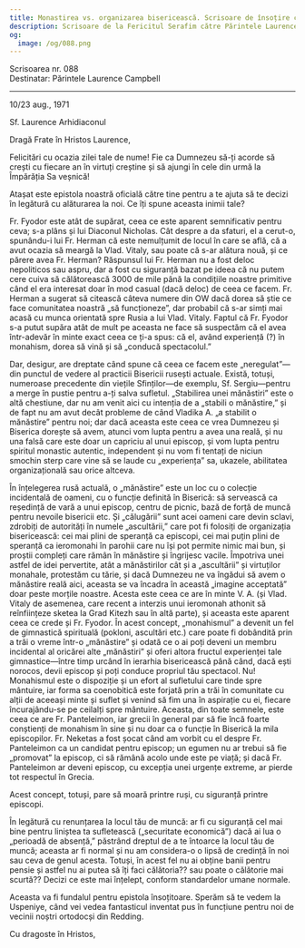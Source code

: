```yaml
---
title: Monastirea vs. organizarea bisericească. Scrisoare de însoțire către...
description: Scrisoare de la Fericitul Serafim către Părintele Laurence Campbell.
og:
  image: /og/088.png
---
```


<div style={{textAlign:'right', fontFamily:'monospace'}}>Scrisoarea nr. 088</div>
<div style={{textAlign:'left', fontFamily:'monospace'}}>Destinatar: Părintele Laurence Campbell</div>

---

10/23 aug., 1971

Sf. Laurence Arhidiaconul

Dragă Frate în Hristos Laurence,

Felicitări cu ocazia zilei tale de nume! Fie ca Dumnezeu să-ți acorde să crești cu fiecare an în virtuți creștine și să ajungi în cele din urmă la Împărăția Sa veșnică!

Atașat este epistola noastră oficială către tine pentru a te ajuta să te decizi în legătură cu alăturarea la noi. Ce îți spune aceasta inimii tale?

Fr. Fyodor este atât de supărat, ceea ce este aparent semnificativ pentru ceva; s-a plâns și lui Diaconul Nicholas. Cât despre a da sfaturi, el a cerut-o, spunându-i lui Fr. Herman că este nemulțumit de locul în care se află, că a avut ocazia să meargă la Vlad. Vitaly, sau poate că s-ar alătura nouă, și ce părere avea Fr. Herman? Răspunsul lui Fr. Herman nu a fost deloc nepoliticos sau aspru, dar a fost cu siguranță bazat pe ideea că nu putem cere cuiva să călătorească 3000 de mile până la condițiile noastre primitive când el era interesat doar în mod casual (dacă deloc) de ceea ce facem. Fr. Herman a sugerat să citească câteva numere din OW dacă dorea să știe ce face comunitatea noastră „să funcționeze”, dar probabil că s-ar simți mai acasă cu munca orientată spre Rusia a lui Vlad. Vitaly. Faptul că Fr. Fyodor s-a putut supăra atât de mult pe aceasta ne face să suspectăm că el avea într-adevăr în minte exact ceea ce ți-a spus: că el, având experiență (?) în monahism, dorea să vină și să „conducă spectacolul.”

Dar, desigur, are dreptate când spune că ceea ce facem este „neregulat”—din punctul de vedere al practicii Bisericii rusești actuale. Există, totuși, numeroase precedente din viețile Sfinților—de exemplu, Sf. Sergiu—pentru a merge în pustie pentru a-ți salva sufletul. „Stabilirea unei mănăstiri” este o altă chestiune, dar nu am venit aici cu intenția de a „stabili o mănăstire,” și de fapt nu am avut decât probleme de când Vladika A. „a stabilit o mănăstire” pentru noi; dar dacă aceasta este ceea ce vrea Dumnezeu și Biserica dorește să avem, atunci vom lupta pentru a avea una reală, și nu una falsă care este doar un capriciu al unui episcop, și vom lupta pentru spiritul monastic autentic, independent și nu vom fi tentați de niciun smochin sterp care vine să se laude cu „experiența” sa, ukazele, abilitatea organizațională sau orice altceva.

În înțelegerea rusă actuală, o „mănăstire” este un loc cu o colecție incidentală de oameni, cu o funcție definită în Biserică: să servească ca reședință de vară a unui episcop, centru de picnic, bază de forță de muncă pentru nevoile bisericii etc. Și „călugării” sunt acei oameni care devin sclavi, zdrobiți de autorități în numele „ascultării,” care pot fi folosiți de organizația bisericească: cei mai plini de speranță ca episcopi, cei mai puțin plini de speranță ca ieromonahi în parohii care nu își pot permite nimic mai bun, și proștii compleți care rămân în mănăstire și îngrijesc vacile. Împotriva unei astfel de idei pervertite, atât a mănăstirilor cât și a „ascultării” și virtuților monahale, protestăm cu tărie, și dacă Dumnezeu ne va îngădui să avem o mănăstire reală aici, aceasta se va încadra în această „imagine acceptată” doar peste morțile noastre. Acesta este ceea ce are în minte V. A. (și Vlad. Vitaly de asemenea, care recent a interzis unui ieromonah athonit să reînființeze sketea la Grad Kitezh sau în altă parte), și aceasta este aparent ceea ce crede și Fr. Fyodor. În acest concept, „monahismul” a devenit un fel de gimnastică spirituală (pokloni, ascultări etc.) care poate fi dobândită prin a trăi o vreme într-o „mănăstire” și odată ce o ai poți deveni un membru incidental al oricărei alte „mănăstiri” și oferi altora fructul experienței tale gimnastice—între timp urcând în ierarhia bisericească până când, dacă ești norocos, devii episcop și poți conduce propriul tău spectacol. Nu! Monahismul este o dispoziție și un efort al sufletului care tinde spre mântuire, iar forma sa coenobitică este forjată prin a trăi în comunitate cu alții de aceeași minte și suflet și venind să fim una în aspirație cu ei, fiecare încurajându-se pe ceilalți spre mântuire. Aceasta, din toate semnele, este ceea ce are Fr. Panteleimon, iar grecii în general par să fie încă foarte conștienți de monahism în sine și nu doar ca o funcție în Biserică la mila episcopilor. Fr. Neketas a fost șocat când am vorbit cu el despre Fr. Panteleimon ca un candidat pentru episcop; un egumen nu ar trebui să fie „promovat” la episcop, ci să rămână acolo unde este pe viață; și dacă Fr. Panteleimon ar deveni episcop, cu excepția unei urgențe extreme, ar pierde tot respectul în Grecia.

Acest concept, totuși, pare să moară printre ruși, cu siguranță printre episcopi.

În legătură cu renunțarea la locul tău de muncă: ar fi cu siguranță cel mai bine pentru liniștea ta sufletească („securitate economică”) dacă ai lua o „perioadă de absență,” păstrând dreptul de a te întoarce la locul tău de muncă; aceasta ar fi normal și nu am considera-o o lipsă de credință în noi sau ceva de genul acesta. Totuși, în acest fel nu ai obține banii pentru pensie și astfel nu ai putea să îți faci călătoria?? sau poate o călătorie mai scurtă?? Decizi ce este mai înțelept, conform standardelor umane normale.

Aceasta va fi fundalul pentru epistola însoțitoare. Sperăm să te vedem la Uspeniye, când vei vedea fantasticul inventat pus în funcțiune pentru noi de vecinii noștri ortodocși din Redding.

Cu dragoste în Hristos,